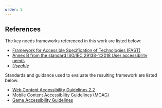 ```yaml
---
order: 5
---
```


## References

The key needs frameworks referenced in this work are listed below:

* [Framework for Accessible Specification of Technologies (FAST)](https://w3c.github.io/fast/)  
* [Annex B from the standard ISO/IEC 29138-1:2018 User accessibility needs](https://github.com/jbjord/isoiec29138-1-2018-annexB/tree/main)
* [*Useable*](https://accessiblecommunity.org/useable/)

Standards and guidance used to evaluate the resulting framework are listed below:

* [Web Content Accessibility Guidelines 2.2](https://www.w3.org/TR/WCAG22/)  
* [Mobile Content Accessibility Guidelines (MCAG)](https://getevinced.github.io/mcag/)  
* [Game Accessibility Guidelines](https://gameaccessibilityguidelines.com/)
